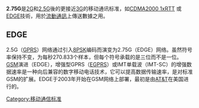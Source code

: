 {{Unreferenced|time=2020-04-05T00:11:42+00:00}}
{{noteTA
|G1=Communication
}}
'''2.75G'''是[[2G|2G]]和[[2.5G|2.5G]]後的更接近[[3G|3G]]的移动通讯标准，如[[CDMA2000_1xRTT|CDMA2000 1xRTT]] 或[[EDGE|EDGE]]技術，用於[[流動通訊|流動通訊]]上傳送數據之用。

==EDGE==
{{main|EDGE}}
2.5G（[[GPRS|GPRS]]）网络通过引入[[PSK|8PSK]]编码而演变为2.75G（EDGE）网络。虽然符号率保持不变，为每秒270.833个样本，但每个符号承载的是三位而不是一位。[[GSM|GSM]]演进（EDGE），增强型GPRS（[[EGPRS|EGPRS]]）或IMT单载波（IMT-SC）的增强数据速率是一种向后兼容的数字移动电话技术，它可以提高数据传输速率，是对标准GSM的扩展。EDGE于2003年开始在GSM网络上部署，最初是由[[AT&T|AT&T]]在美国进行的。

{{移动电话}}
{{手提電話標準}}
{{电信小作品}}
[[Category:移动通信标准|Category:移动通信标准]]